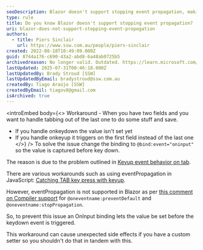 ```yaml
---
seoDescription: Blazor doesn't support stopping event propagation, making it difficult to prevent unwanted events from triggering.
type: rule
title: Do you know Blazor doesn't support stopping event propagation?
uri: blazor-does-not-support-stopping-event-propogation
authors:
  - title: Piers Sinclair
    url: https://www.ssw.com.au/people/piers-sinclair
created: 2022-08-18T10:49:09.000Z
guid: 8744a176-c690-43a2-abd8-6a48ab0725b5
archivedreason: No longer valid. Outdated. https://learn.microsoft.com/en-us/aspnet/core/blazor/components/event-handling?view=aspnetcore-8.0#stop-event-propagation&WT.mc_id=DT-MVP-33518
lastUpdated: 2025-07-31T00:46:18.000Z
lastUpdatedBy: Brady Stroud [SSW]
lastUpdatedByEmail: bradystroud@ssw.com.au
createdBy: Tiago Araújo [SSW]
createdByEmail: tiagov8@gmail.com
isArchived: true
---
```


<introEmbed
  body={<>
Workaround - When you have two fields and you want to handle tabbing out of the last one to do some stuff and save.

* If you handle onkeydown the value isn't set yet
* If you handle onkeyup it triggers on the first field instead of the last one
  </>}
/>
To solve the issue change the binding to `@bind:event="oninput"` so the value is captured before key down.

The reason is due to the problem outlined in [Keyup event behavior on tab](https://stackoverflow.com/questions/18020098/keyup-event-behavior-on-tab).

There are various workarounds such as using eventPropagation in JavaScript: [Catching TAB key press with keyup](https://stackoverflow.com/questions/37144885/catching-tab-key-press-with-keyup).

However, eventPropagation is not supported in Blazor as per [this comment on Compiler support](https://github.com/dotnet/aspnetcore/issues/14517#issuecomment-559184498) for `@oneventname:preventDefault` and `@oneventname:stopPropagation`.

So, to prevent this issue an OnInput binding lets the value be set before the keydown event is triggered.

This workaround can cause unexpected side effects if you have a custom setter so you shouldn't do that in tandem with this.
